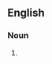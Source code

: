 {{also|bloody warrior}}
==English==

===Noun===
{{head|en|noun}}

# {{alternative spelling of|en|bloody warrior}}